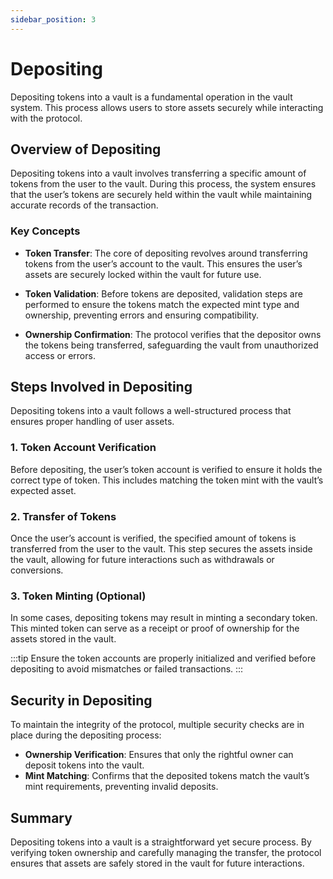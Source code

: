 ```yaml
---
sidebar_position: 3
---
```


# Depositing

Depositing tokens into a vault is a fundamental operation in the vault system. This process allows users to store assets securely while interacting with the protocol.

## Overview of Depositing

Depositing tokens into a vault involves transferring a specific amount of tokens from the user to the vault. During this process, the system ensures that the user’s tokens are securely held within the vault while maintaining accurate records of the transaction.

### Key Concepts

- **Token Transfer**: The core of depositing revolves around transferring tokens from the user’s account to the vault. This ensures the user’s assets are securely locked within the vault for future use.
  
- **Token Validation**: Before tokens are deposited, validation steps are performed to ensure the tokens match the expected mint type and ownership, preventing errors and ensuring compatibility.

- **Ownership Confirmation**: The protocol verifies that the depositor owns the tokens being transferred, safeguarding the vault from unauthorized access or errors.

## Steps Involved in Depositing

Depositing tokens into a vault follows a well-structured process that ensures proper handling of user assets.

### 1. Token Account Verification

Before depositing, the user’s token account is verified to ensure it holds the correct type of token. This includes matching the token mint with the vault’s expected asset.

### 2. Transfer of Tokens

Once the user’s account is verified, the specified amount of tokens is transferred from the user to the vault. This step secures the assets inside the vault, allowing for future interactions such as withdrawals or conversions.

### 3. Token Minting (Optional)

In some cases, depositing tokens may result in minting a secondary token. This minted token can serve as a receipt or proof of ownership for the assets stored in the vault.

:::tip
Ensure the token accounts are properly initialized and verified before depositing to avoid mismatches or failed transactions.
:::

## Security in Depositing

To maintain the integrity of the protocol, multiple security checks are in place during the depositing process:

- **Ownership Verification**: Ensures that only the rightful owner can deposit tokens into the vault.
- **Mint Matching**: Confirms that the deposited tokens match the vault’s mint requirements, preventing invalid deposits.

## Summary

Depositing tokens into a vault is a straightforward yet secure process. By verifying token ownership and carefully managing the transfer, the protocol ensures that assets are safely stored in the vault for future interactions.


